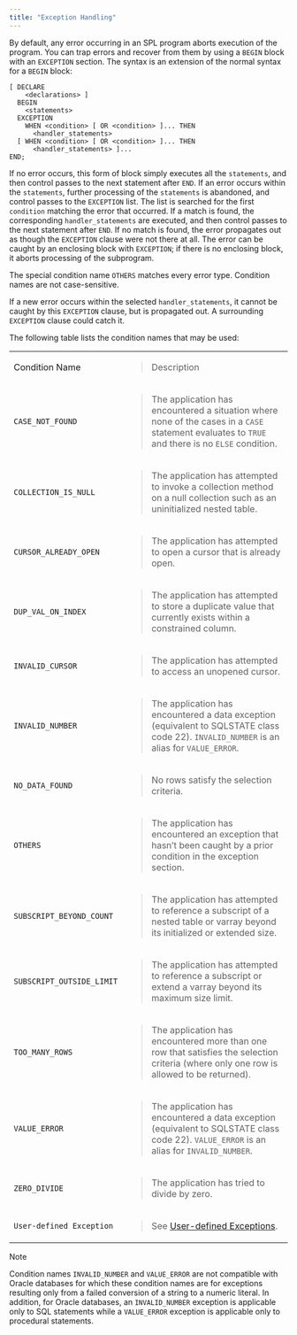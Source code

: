 ```yaml
---
title: "Exception Handling"
---
```


<div id="exception_handling" class="registered_link"></div>

By default, any error occurring in an SPL program aborts execution of the program. You can trap errors and recover from them by using a `BEGIN` block with an `EXCEPTION` section. The syntax is an extension of the normal syntax for a `BEGIN` block:

```text
[ DECLARE
    <declarations> ]
  BEGIN
    <statements>
  EXCEPTION
    WHEN <condition> [ OR <condition> ]... THEN
      <handler_statements>
  [ WHEN <condition> [ OR <condition> ]... THEN
      <handler_statements> ]...
END;
```

If no error occurs, this form of block simply executes all the `statements`, and then control passes to the next statement after `END`. If an error occurs within the `statements`, further processing of the `statements` is abandoned, and control passes to the `EXCEPTION` list. The list is searched for the first `condition` matching the error that occurred. If a match is found, the corresponding `handler_statements` are executed, and then control passes to the next statement after `END`. If no match is found, the error propagates out as though the `EXCEPTION` clause were not there at all. The error can be caught by an enclosing block with `EXCEPTION`; if there is no enclosing block, it aborts processing of the subprogram.

The special condition name `OTHERS` matches every error type. Condition names are not case-sensitive.

If a new error occurs within the selected `handler_statements`, it cannot be caught by this `EXCEPTION` clause, but is propagated out. A surrounding `EXCEPTION` clause could catch it.

The following table lists the condition names that may be used:

<table><tbody><tr class="odd"><td>Condition Name</td><td><blockquote><p>Description</p></blockquote></td></tr><tr class="even"><td><code>CASE_NOT_FOUND</code></td><td><blockquote><p>The application has encountered a situation where none of the cases in a <code>CASE</code> statement evaluates to <code>TRUE</code> and there is no <code>ELSE</code> condition.</p></blockquote></td></tr><tr class="odd"><td><code>COLLECTION_IS_NULL</code></td><td><blockquote><p>The application has attempted to invoke a collection method on a null collection such as an uninitialized nested table.</p></blockquote></td></tr><tr class="even"><td><code>CURSOR_ALREADY_OPEN</code></td><td><blockquote><p>The application has attempted to open a cursor that is already open.</p></blockquote></td></tr><tr class="odd"><td><code>DUP_VAL_ON_INDEX</code></td><td><blockquote><p>The application has attempted to store a duplicate value that currently exists within a constrained column.</p></blockquote></td></tr><tr class="even"><td><code>INVALID_CURSOR</code></td><td><blockquote><p>The application has attempted to access an unopened cursor.</p></blockquote></td></tr><tr class="odd"><td><code>INVALID_NUMBER</code></td><td><blockquote><p>The application has encountered a data exception (equivalent to SQLSTATE class code 22). <code>INVALID_NUMBER</code> is an alias for <code>VALUE_ERROR</code>.</p></blockquote></td></tr><tr class="even"><td><code>NO_DATA_FOUND</code></td><td><blockquote><p>No rows satisfy the selection criteria.</p></blockquote></td></tr><tr class="odd"><td><code>OTHERS</code></td><td><blockquote><p>The application has encountered an exception that hasn’t been caught by a prior condition in the exception section.</p></blockquote></td></tr><tr class="even"><td><code>SUBSCRIPT_BEYOND_COUNT</code></td><td><blockquote><p>The application has attempted to reference a subscript of a nested table or varray beyond its initialized or extended size.</p></blockquote></td></tr><tr class="odd"><td><code>SUBSCRIPT_OUTSIDE_LIMIT</code></td><td><blockquote><p>The application has attempted to reference a subscript or extend a varray beyond its maximum size limit.</p></blockquote></td></tr><tr class="even"><td><code>TOO_MANY_ROWS</code></td><td><blockquote><p>The application has encountered more than one row that satisfies the selection criteria (where only one row is allowed to be returned).</p></blockquote></td></tr><tr class="odd"><td><code>VALUE_ERROR</code></td><td><blockquote><p>The application has encountered a data exception (equivalent to SQLSTATE class code 22). <code>VALUE_ERROR</code> is an alias for <code>INVALID_NUMBER</code>.</p></blockquote></td></tr><tr class="even"><td><code>ZERO_DIVIDE</code></td><td><blockquote><p>The application has tried to divide by zero.</p></blockquote></td></tr><tr class="odd"><td><code>User-defined Exception</code></td><td><blockquote><p>See <a href="#user_defined_exceptions">User-defined Exceptions</a>.</p></blockquote></td></tr></tbody></table>

<div class="note">

<div class="title">

Note

</div>

Condition names `INVALID_NUMBER` and `VALUE_ERROR` are not compatible with Oracle databases for which these condition names are for exceptions resulting only from a failed conversion of a string to a numeric literal. In addition, for Oracle databases, an `INVALID_NUMBER` exception is applicable only to SQL statements while a `VALUE_ERROR` exception is applicable only to procedural statements.

</div>
